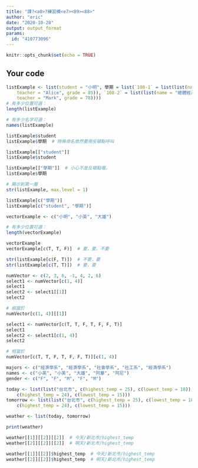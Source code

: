 ---
title: "課?<a0>?練習模<e7><89><88>"
author: "eric"
date: "2020-10-28"
output: output_format
params:
  id: "410773096"
---

```{r setup, include=FALSE}
knitr::opts_chunk$set(echo = TRUE)
```

## Your code
```{r}
listExample <- list(student = "小明", 學期 = list(`108-1` = list(list(name = "個體經濟學", 
    teacher = "Alice", grade = 85)), `108-2` = list(list(name = "總體經濟學", 
    teacher = "Mark", grade = 78))))
# 有多少位置可選：
length(listExample)
```

```{r}
# 有多少名字可選：
names(listExample)
```
```{r}
listExample$student
listExample$學期  # 特殊命名依然要用反頓點呼叫
```
```{r}
listExample[["student"]]
listExample$student

listExample[["學期"]]  # 小心不是反頓點喔。
listExample$學期
```
```{r}
# 顯示到第一層
str(listExample, max.level = 1)

listExample[c("學期")]
listExample[c("student", "學期")]
```
```{r}
vectorExample <- c("小明", "小英", "大雄")

# 有多少位置可選：
length(vectorExample)
```

```{r}
vectorExample
vectorExample[c(T, T, F)]  # 要，要，不要
```
```{r}
str(listExample[c(F, T)])  # 不要，要
str(listExample[c(T, T)])  # 要，要
```
```{r}
numVector <- c(2, 3, 6, -1, 4, 2, 6)
select1 <- numVector[c(1, 4)]
select1
select2 <- select1[[1]]
select2

# 相當於
numVector[c(1, 4)][[1]]
```
```{r}
select1 <- numVector[c(T, T, F, T, F, F, T)]
select1
select2 <- select1[c(1, 4)]
select2

# 相當於
numVector[c(T, T, F, T, F, F, T)][c(1, 4)]
```
```{r}
majors <- c("經濟學系", "經濟學系", "社會學系", "社工系", "經濟學系")
names <- c("小英", "小美", "大雄", "阿華", "阿尼")
gender <- c("F", "F", "M", "F", "M")
```

```{r}
today <- list(list("台北市", c(highest_temp = 25), c(lowest_temp = 18)), list("新北市", 
    c(highest_temp = 24), c(lowest_temp = 15)))
tomorrow <- list(list("台北市", c(highest_temp = 25), c(lowest_temp = 18)), list("新北市", 
    c(highest_temp = 24), c(lowest_temp = 15)))

weather <- list(today, tomorrow)

print(weather)
```
```{r}
weather[[1]][[2]][[2]]  # 今天/新北市/highest_temp
weather[[2]][[2]][[2]]  # 明天/新北市/highest_temp
```

```{r}
weather[[1]][[2]]$highest_temp  # 今天/新北市/highest_temp
weather[[2]][[2]]$highest_temp  # 明天/新北市/highest_temp
```

